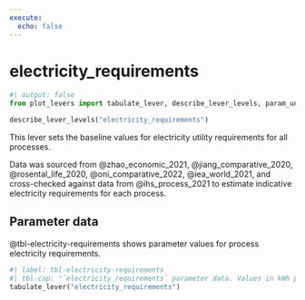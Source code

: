 ```yaml
---
execute:
  echo: false
---
```


# electricity_requirements

```python
#| output: false
from plot_levers import tabulate_lever, describe_lever_levels, param_units
```

```python
describe_lever_levels("electricity_requirements")
```

This lever sets the baseline values for electricity utility requirements for all processes.

Data was sourced from @zhao_economic_2021, @jiang_comparative_2020,  @rosental_life_2020,  @oni_comparative_2022, @iea_world_2021, and cross-checked against data from @ihs_process_2021 to estimate indicative electricity requirements for each process.

## Parameter data

@tbl-electricity-requirements shows parameter values for process electricity requirements.

```python
#| label: tbl-electricity-requirements
#| tbl-cap: "`electricity_requirements` parameter data. Values in kWh per tonne product."
tabulate_lever("electricity_requirements")
```
